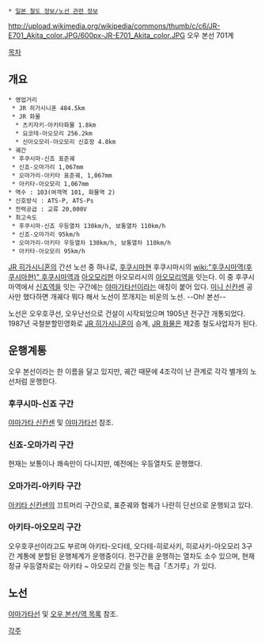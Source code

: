 {{{+1 奥羽本線 / Ōu Main Line }}}
 * [[일본 철도 정보/노선 관련 정보]]
http://upload.wikimedia.org/wikipedia/commons/thumb/c/c6/JR-E701_Akita_color.JPG/600px-JR-E701_Akita_color.JPG
오우 본선 701계

[[목차]]
== 개요 ==
 * 영업거리
  * JR 히가시니혼 484.5km
  * JR 화물
   * 츠키자키-아키타화물 1.8km
   * 요코테-아오모리 256.2km
   * 신아오모리-아오모리 신호장 4.8km
 * 궤간
  * 후쿠시마-신죠 표준궤
  * 신죠-오마가리 1,067mm
  * 오마가리-아키타 표준궤, 1,067mm
  * 아키타-아오모리 1,067mm
 * 역수 : 103(여객역 101, 화물역 2)
 * 신호방식 : ATS-P, ATS-Ps
 * 전력공급 : 교류 20,000V
 * 최고속도
  * 후쿠시마-신죠 우등열차 130km/h, 보통열차 110km/h
  * 신죠-오마가리 95km/h
  * 오마가리-아키타 우등열차 130km/h, 보통열차 110km/h
  * 아키타-아오모리 95km/h

[[JR 히가시니혼]]의 간선 노선 중 하나로, [[후쿠시마]]현 후쿠시마시의 [[wiki:"후쿠시마역(후쿠시마현)" 후쿠시마역]]과 [[아오모리]]현 아오모리시의 [[아오모리역]]을 잇는다. 이 중 후쿠시마역에서 [[신죠역]]을 잇는 구간에는 [[야마가타선]]이라는 애칭이 붙어 있다. [[미니 신칸센]] 공사만 했다하면 개궤다 뭐다 해서 노선이 쪼개지는 비운의 노선. --Oh! 본선--

노선은 오우호쿠선, 오우난선으로 건설이 시작되었으며 1905년 전구간 개통되었다. 1987년 국철분할민영화로 [[JR 히가시니혼]]이 승계, [[JR 화물]]은 제2종 철도사업자가 된다.

== 운행계통 ==
오우 본선이라는 한 이름을 달고 있지만, 궤간 때문에 4조각이 난 관계로 각각 별개의 노선처럼 운행한다.

=== 후쿠시마-신죠 구간 ===
[[야마가타 신칸센]] 및 [[야마가타선]] 참조.

=== 신죠-오마가리 구간 ===
현재는 보통이나 쾌속만이 다니지만, 예전에는 우등열차도 운행했다.

=== 오마가리-아키타 구간 ===
[[아키타 신칸센]]의 끄트머리 구간으로, 표준궤와 협궤가 나란히 단선으로 운행되고 있다.

=== 아키타-아오모리 구간 ===
오우호쿠선이라고도 부르며 아키타-오다테, 오다테-히로사키, 히로사키-아오모리 3구간 계통에 분할된 운행체계가 운행중이다. 전구간을 운행하는 열차도 소수 있으며, 현재 정규 우등열차로는 아키타 ~ 아오모리 간을 잇는 특급「츠가루」가 있다.

== 노선 ==
[[야마가타선]] 및 [[오우 본선/역 목록]] 참조.

[[각주]]
